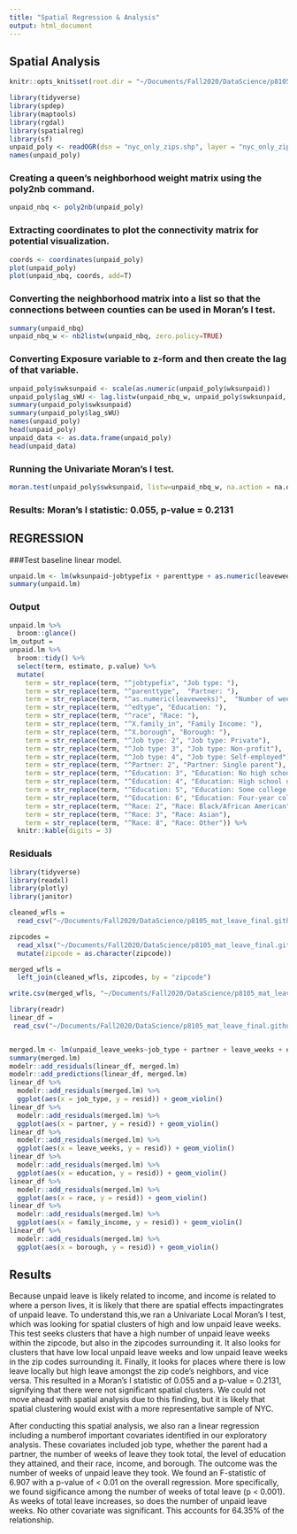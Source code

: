 ```yaml
---
title: "Spatial Regression & Analysis"
output: html_document
---
```


## Spatial Analysis 

```r
knitr::opts_knit$set(root.dir = "~/Documents/Fall2020/DataScience/p8105_maternity_leave_nyc/map")
```


```r

library(tidyverse)
library(spdep)
library(maptools)
library(rgdal)
library(spatialreg)
library(sf)
unpaid_poly <- readOGR(dsn = "nyc_only_zips.shp", layer = "nyc_only_zips")
names(unpaid_poly)
```

### Creating a queen's neighborhood weight matrix using the poly2nb command.

```r
unpaid_nbq <- poly2nb(unpaid_poly)
```

### Extracting coordinates to plot the connectivity matrix for potential visualization.

```r
coords <- coordinates(unpaid_poly)
plot(unpaid_poly)
plot(unpaid_nbq, coords, add=T)
```


### Converting the neighborhood matrix into a list so that the connections between counties can be used in Moran's I test.
```r
summary(unpaid_nbq)
unpaid_nbq_w <- nb2listw(unpaid_nbq, zero.policy=TRUE)
```

### Converting Exposure variable to z-form and then create the lag of that variable.
```r
unpaid_poly$swksunpaid <- scale(as.numeric(unpaid_poly$wksunpaid))
unpaid_poly$lag_sWU <- lag.listw(unpaid_nbq_w, unpaid_poly$swksunpaid, zero.policy=TRUE, NAOK=TRUE)
summary(unpaid_poly$swksunpaid)
summary(unpaid_poly$lag_sWU)
names(unpaid_poly)
head(unpaid_poly)
unpaid_data <- as.data.frame(unpaid_poly)
head(unpaid_data)
```

### Running the Univariate Moran's I test.
```r
moran.test(unpaid_poly$swksunpaid, listw=unpaid_nbq_w, na.action = na.omit, zero.policy = TRUE)
```

### Results: Moran's I statistic: 0.055, p-value = 0.2131

## REGRESSION

###Test baseline linear model.

```r
unpaid.lm <- lm(wksunpaid~jobtypefix + parenttype + as.numeric(leaveweeks) + edtype + race + X.family_in + X.borough, data=unpaid_poly)
summary(unpaid.lm)
```

### Output 

```r
unpaid.lm %>% 
  broom::glance()
lm_output = 
unpaid.lm %>% 
  broom::tidy() %>% 
  select(term, estimate, p.value) %>% 
  mutate(
    term = str_replace(term, "^jobtypefix", "Job type: "),
    term = str_replace(term, "^parenttype",  "Partner: "),
    term = str_replace(term, "^as.numeric(leaveweeks)",  "Number of weeks on leave"),
    term = str_replace(term, "^edtype", "Education: "),
    term = str_replace(term, "^race", "Race: "),
    term = str_replace(term, "^X.family_in", "Family Income: "),
    term = str_replace(term, "^X.borough", "Borough: "),
    term = str_replace(term, "^Job type: 2", "Job type: Private"),
    term = str_replace(term, "^Job type: 3", "Job type: Non-profit"),
    term = str_replace(term, "^Job type: 4", "Job type: Self-employed"),
    term = str_replace(term, "^Partner: 2", "Partner: Single parent"),
    term = str_replace(term, "^Education: 3", "Education: No high school degree"),
    term = str_replace(term, "^Education: 4", "Education: High school degree/GED"),
    term = str_replace(term, "^Education: 5", "Education: Some college or technical school"),
    term = str_replace(term, "^Education: 6", "Education: Four-year college or higher"),
    term = str_replace(term, "^Race: 2", "Race: Black/African American"),
    term = str_replace(term, "^Race: 3", "Race: Asian"),
    term = str_replace(term, "^Race: 8", "Race: Other")) %>% 
  knitr::kable(digits = 3)
```



### Residuals

```r

library(tidyverse)
library(readxl)
library(plotly)
library(janitor)

cleaned_wfls = 
  read_csv("~/Documents/Fall2020/DataScience/p8105_mat_leave_final.github.io/data/cleaned_wfls.csv")

zipcodes =
  read_xlsx("~/Documents/Fall2020/DataScience/p8105_mat_leave_final.github.io/data/zip_codes.xlsx") %>% 
  mutate(zipcode = as.character(zipcode))

merged_wfls = 
  left_join(cleaned_wfls, zipcodes, by = "zipcode")

write.csv(merged_wfls, "~/Documents/Fall2020/DataScience/p8105_mat_leave_final.github.io/data/merged_wfls.csv")

```

```r
library(readr)
linear_df = 
 read_csv("~/Documents/Fall2020/DataScience/p8105_mat_leave_final.github.io/data/merged_wfls.csv")


merged.lm <- lm(unpaid_leave_weeks~job_type + partner + leave_weeks + education + race + family_income + borough, data=linear_df)
summary(merged.lm)
modelr::add_residuals(linear_df, merged.lm)
modelr::add_predictions(linear_df, merged.lm)
linear_df %>% 
  modelr::add_residuals(merged.lm) %>% 
  ggplot(aes(x = job_type, y = resid)) + geom_violin()
linear_df %>% 
  modelr::add_residuals(merged.lm) %>% 
  ggplot(aes(x = partner, y = resid)) + geom_violin()
linear_df %>% 
  modelr::add_residuals(merged.lm) %>% 
  ggplot(aes(x = leave_weeks, y = resid)) + geom_violin()
linear_df %>% 
  modelr::add_residuals(merged.lm) %>% 
  ggplot(aes(x = education, y = resid)) + geom_violin()
linear_df %>% 
  modelr::add_residuals(merged.lm) %>% 
  ggplot(aes(x = race, y = resid)) + geom_violin()
linear_df %>% 
  modelr::add_residuals(merged.lm) %>% 
  ggplot(aes(x = family_income, y = resid)) + geom_violin()
linear_df %>% 
  modelr::add_residuals(merged.lm) %>% 
  ggplot(aes(x = borough, y = resid)) + geom_violin()
```


## Results

Because unpaid leave is likely related to income, and income is related to where a person lives, it is likely that there are spatial effects impactingrates of unpaid leave. To understand this,we ran a Univariate Local Moran's I test, which was looking for spatial clusters of high and low unpaid leave weeks. This test seeks clusters that have a high number of unpaid leave weeks within the zipcode, but also in the zipcodes surrounding it. It also looks for clusters that have low local unpaid leave weeks and low unpaid leave weeks in the zip codes surrounding it. Finally, it looks for places where there is low leave locally but high leave amongst the zip code's neighbors, and vice versa. This resulted in a Moran's I statistic of 0.055 and a p-value = 0.2131, signifying that there were not significant spatial clusters. We could not move ahead with spatial analysis due to this finding, but it is likely that spatial clustering would exist with a more representative sample of NYC. 

After conducting this spatial analysis, we also ran a linear regression including a numberof important covariates identified in our exploratory analysis. These covariates included job type, whether the parent had a partner, the number of weeks of leave they took total, the level of education they attained, and their race, income, and borough. The outcome was the number of weeks of unpaid leave they took. We found an F-statistic of 6.907 with a p-value of < 0.01 on the overall regression. More specifically, we found sigificance among the number of weeks of total leave (p < 0.001). As weeks of total leave increases, so does the number of unpaid leave weeks. No other covariate was significant. This accounts for 64.35% of the relationship.

